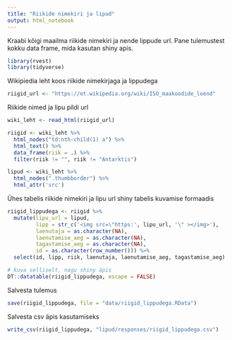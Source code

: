 ```yaml
---
title: "Riikide nimekiri ja lipud"
output: html_notebook
---
```


Kraabi kõigi maailma riikide nimekiri ja nende lippude url. Pane tulemustest kokku data frame, mida kasutan shiny apis.

```r
library(rvest)
library(tidyverse)
```

Wikipiedia leht koos riikide nimekirjaga ja lippudega
```r
riigid_url <- "https://et.wikipedia.org/wiki/ISO_maakoodide_loend"
```

Riikide nimed ja lipu pildi url
```r
wiki_leht <- read_html(riigid_url)

riigid <- wiki_leht %>% 
  html_nodes("td:nth-child(1) a") %>% 
  html_text() %>%
  data_frame(riik = .) %>% 
  filter(riik != "", riik != "Antarktis")

lipud <- wiki_leht %>% 
  html_nodes(".thumbborder") %>% 
  html_attr('src')
```

Ühes tabelis riikide nimekiri ja lipu url shiny tabelis kuvamise formaadis
```r
riigid_lippudega <- riigid %>% 
  mutate(lipu_url = lipud,
         lipp = str_c('<img src=\"https:', lipu_url, '\" ></img>'),
         laenutaja = as.character(NA),
         laenutamise_aeg = as.character(NA),
         tagastamise_aeg = as.character(NA),
         id = as.character(row_number())) %>% 
  select(id, lipp, riik, laenutaja, laenutamise_aeg, tagastamise_aeg)

# kuva selliselt, nagu shiny äpis
DT::datatable(riigid_lippudega, escape = FALSE)
```

Salvesta tulemus
```r
save(riigid_lippudega, file = "data/riigid_lippudega.RData")
```

Salvesta csv äpis kasutamiseks
```r
write_csv(riigid_lippudega, "lipud/responses/riigid_lippudega.csv")
```

